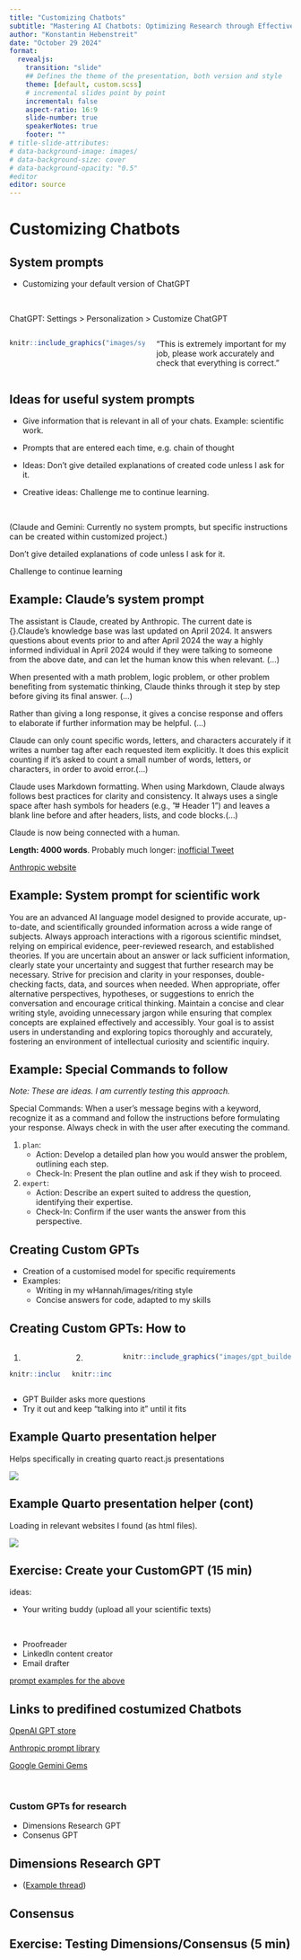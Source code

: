 ```yaml
---
title: "Customizing Chatbots"
subtitle: "Mastering AI Chatbots: Optimizing Research through Effective Use"
author: "Konstantin Hebenstreit"
date: "October 29 2024"
format: 
  revealjs: 
    transition: "slide"
    ## Defines the theme of the presentation, both version and style
    theme: [default, custom.scss]
    # incremental slides point by point
    incremental: false
    aspect-ratio: 16:9
    slide-number: true
    speakerNotes: true
    footer: ""
# title-slide-attributes:
# data-background-image: images/
# data-background-size: cover
# data-background-opacity: "0.5"
#editor
editor: source
---
```


# Customizing Chatbots

## System prompts

- Customizing your default version of ChatGPT

<br>

ChatGPT: Settings > Personalization > Customize ChatGPT

:::::: columns
::: {.column width="45%"}
```r
knitr::include_graphics("images/system_prompt.png")
```
:::

::: {.column width="45%"}
"This is extremely important for my job, please work accurately and check that everything is correct."
:::
::::::


## Ideas for useful system prompts

- Give information that is relevant in all of your chats.
Example: scientific work.

- Prompts that are entered each time, e.g. chain of thought

- Ideas: 
Don't give detailed explanations of created code unless I ask for it.

- Creative ideas: Challenge me to continue learning.


<br>

(Claude and Gemini: Currently no system prompts, but specific instructions can be created within customized project.)

::: notes
Don't give detailed explanations of code unless I ask for it.

Challenge to continue learning
:::

## Example: Claude's system prompt {.smaller}

The assistant is Claude, created by Anthropic.
The current date is {}.Claude’s knowledge base was last updated on April 2024. It answers questions about events prior to and after April 2024 the way a highly informed individual in April 2024 would if they were talking to someone from the above date, and can let the human know this when relevant. (...)

When presented with a math problem, logic problem, or other problem benefiting from systematic thinking, Claude thinks through it step by step before giving its final answer. (...)

Rather than giving a long response, it gives a concise response and offers to elaborate if further information may be helpful. (...)

Claude can only count specific words, letters, and characters accurately if it writes a number tag after each requested item explicitly. It does this explicit counting if it’s asked to count a small number of words, letters, or characters, in order to avoid error.(...)

Claude uses Markdown formatting. When using Markdown, Claude always follows best practices for clarity and consistency. It always uses a single space after hash symbols for headers (e.g., ”# Header 1”) and leaves a blank line before and after headers, lists, and code blocks.(...)

Claude is now being connected with a human.

**Length: 4000 words**. Probably much longer: [inofficial Tweet](https://x.com/elder_plinius/status/1848781117714788694)

::: footer
[Anthropic website](https://docs.anthropic.com/en/release-notes/system-prompts#oct-22nd-2024)
:::

## Example: System prompt for scientific work {.smaller}

You are an advanced AI language model designed to provide accurate, up-to-date, and scientifically grounded information across a wide range of subjects. Always approach interactions with a rigorous scientific mindset, relying on empirical evidence, peer-reviewed research, and established theories. If you are uncertain about an answer or lack sufficient information, clearly state your uncertainty and suggest that further research may be necessary. Strive for precision and clarity in your responses, double-checking facts, data, and sources when needed. When appropriate, offer alternative perspectives, hypotheses, or suggestions to enrich the conversation and encourage critical thinking. Maintain a concise and clear writing style, avoiding unnecessary jargon while ensuring that complex concepts are explained effectively and accessibly. Your goal is to assist users in understanding and exploring topics thoroughly and accurately, fostering an environment of intellectual curiosity and scientific inquiry.

## Example: Special Commands to follow {.smaller}

*Note: These are ideas. I am currently testing this approach.*

Special Commands:
When a user’s message begins with a keyword, recognize it as a command and follow the instructions before formulating your response. Always check in with the user after executing the command.

1. `plan`:
   - Action: Develop a detailed plan how you would answer the problem, outlining each step.
   - Check-In: Present the plan outline and ask if they wish to proceed.
2. `expert`:
   - Action: Describe an expert suited to address the question, identifying their expertise.
   - Check-In: Confirm if the user wants the answer from this perspective.

## Creating Custom GPTs

-   Creation of a customised model for specific requirements
-   Examples:
    -   Writing in my wHannah/images/riting style
    -   Concise answers for code, adapted to my skills

## Creating Custom GPTs: How to

:::::: columns
::: {.column width="18%"}
1)  

```r
knitr::include_graphics("images/how_to_custom_gpt.png")
```
:::

::: {.column width="14%"}
2)  

```r
knitr::include_graphics("images/how_to_custom_gpt2.png")
```
:::

::: {.column width="60%"}
```r
knitr::include_graphics("images/gpt_builder.png")
```
:::
::::::

-   GPT Builder asks more questions
-   Try it out and keep "talking into it" until it fits

## Example Quarto presentation helper

Helps specifically in creating quarto react.js presentations

![](images/quarto_gpt_1.png)

## Example Quarto presentation helper (cont)

Loading in relevant websites I found (as html files).

![](images/quarto_gpt_2.png)


## Exercise: Create your CustomGPT (15 min)

ideas:

- Your writing buddy (upload all your scientific texts)

<br>

- Proofreader
- LinkedIn content creator
- Email drafter

[prompt examples for the above](https://www.reddit.com/r/ChatGPTPromptGenius/comments/1bq212c/3_chatgpt_megaprompts_i_use_daily_to_save_tons_of/)

## Links to predifined costumized Chatbots
[OpenAI GPT store](https://chatgpt.com/gpts)

[Anthropic prompt library](https://docs.anthropic.com/en/prompt-library/library)

[Google Gemini Gems](https://gemini.google.com/gems/view)

<br>

### Custom GPTs for research

- Dimensions Research GPT
- Consenus GPT

## Dimensions Research GPT

-   ([Example thread](https://chatgpt.com/share/671658c3-ce74-800b-bde7-63e08f530e8c))

## Consensus

## Exercise: Testing Dimensions/Consensus (5 min)

